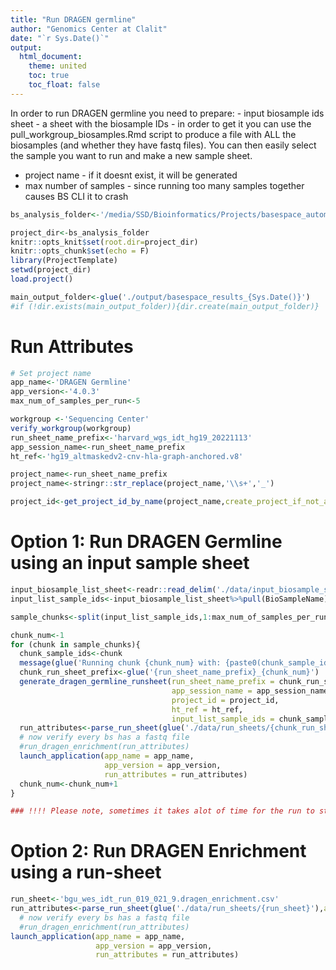 ```yaml
---
title: "Run DRAGEN germline"
author: "Genomics Center at Clalit"
date: "`r Sys.Date()`"
output: 
  html_document:
    theme: united
    toc: true
    toc_float: false
---
```


In order to run DRAGEN germline you need to prepare:
  - input biosample ids sheet - a sheet with the biosample IDs - in order to get it you can use the pull_workgroup_biosamples.Rmd script to produce a file with ALL the biosamples (and whether they have fastq files). You can then easily select the sample you want to run and make a new sample sheet. 

  - project name - if it doesnt exist, it will be generated
  - max number of samples - since running too many samples together causes BS CLI it to crash

```r
bs_analysis_folder<-'/media/SSD/Bioinformatics/Projects/basespace_automation_202206/'

```

```r

project_dir<-bs_analysis_folder
knitr::opts_knit$set(root.dir=project_dir)
knitr::opts_chunk$set(echo = F)
library(ProjectTemplate)
setwd(project_dir)
load.project()

main_output_folder<-glue('./output/basespace_results_{Sys.Date()}')
#if (!dir.exists(main_output_folder)){dir.create(main_output_folder)}

```

# Run Attributes

```r
# Set project name
app_name<-'DRAGEN Germline'
app_version<-'4.0.3'
max_num_of_samples_per_run<-5

workgroup <-'Sequencing Center'
verify_workgroup(workgroup)
run_sheet_name_prefix<-'harvard_wgs_idt_hg19_20221113'
app_session_name<-run_sheet_name_prefix
ht_ref<-'hg19_altmaskedv2-cnv-hla-graph-anchored.v8'

project_name<-run_sheet_name_prefix
project_name<-stringr::str_replace(project_name,'\\s+','_')

project_id<-get_project_id_by_name(project_name,create_project_if_not_available = T)
```

# Option 1: Run DRAGEN Germline using an input sample sheet

```r
input_biosample_list_sheet<-readr::read_delim('./data/input_biosample_sheets/harvard_wgs_idt_hg19_20221113.csv',delim = '\t')
input_list_sample_ids<-input_biosample_list_sheet%>%pull(BioSampleName)

sample_chunks<-split(input_list_sample_ids,1:max_num_of_samples_per_run)

chunk_num<-1
for (chunk in sample_chunks){
  chunk_sample_ids<-chunk
  message(glue('Running chunk {chunk_num} with: {paste0(chunk_sample_ids,collapse=",")}'))
  chunk_run_sheet_prefix<-glue('{run_sheet_name_prefix}_{chunk_num}')
  generate_dragen_germline_runsheet(run_sheet_name_prefix = chunk_run_sheet_prefix,
                                    app_session_name = app_session_name,
                                    project_id = project_id,
                                    ht_ref = ht_ref,
                                    input_list_sample_ids = chunk_sample_ids)
  run_attributes<-parse_run_sheet(glue('./data/run_sheets/{chunk_run_sheet_prefix}.dragen_germline.csv'),attributes_list=list())
  # now verify every bs has a fastq file
  #run_dragen_enrichment(run_attributes)
  launch_application(app_name = app_name,
                     app_version = app_version,
                     run_attributes = run_attributes)
  chunk_num<-chunk_num+1
}

### !!!! Please note, sometimes it takes alot of time for the run to start and the BS disconnects. it doesnt mean  the run wont go.. need to check whether it is still in the queued status !!!
```

# Option 2: Run DRAGEN Enrichment using a run-sheet

```r
run_sheet<-'bgu_wes_idt_run_019_021_9.dragen_enrichment.csv'
run_attributes<-parse_run_sheet(glue('./data/run_sheets/{run_sheet}'),attributes_list=list())
  # now verify every bs has a fastq file
  #run_dragen_enrichment(run_attributes)
launch_application(app_name = app_name,
                   app_version = app_version,
                   run_attributes = run_attributes)

```
